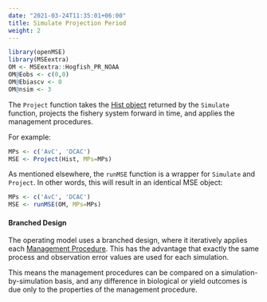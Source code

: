 ```yaml
---
date: "2021-03-24T11:35:01+06:00"
title: Simulate Projection Period
weight: 2
---
```


```r
library(openMSE)
library(MSEextra)
OM <- MSEextra::Hogfish_PR_NOAA
OM@Eobs <- c(0,0)
OM@Ebiascv <- 0
OM@nsim <- 3
```

The `Project` function takes the [Hist object](/object-hist) returned by the `Simulate` function, projects the fishery system forward in time, and applies the management procedures.

For example:
```r
MPs <- c('AvC', 'DCAC')
MSE <- Project(Hist, MPs=MPs)
```

As mentioned elsewhere, the `runMSE` function is a wrapper for `Simulate` and `Project`. In other words, this will result in an identical MSE object:

```r
MPs <- c('AvC', 'DCAC')
MSE <- runMSE(OM, MPs=MPs)
```

#### Branched Design
The operating model uses a branched design, where it iteratively applies each [Management Procedure](/features-management-procedures/). This has the advantage that exactly the same process and observation error values are used for each simulation. 

This means the management procedures can be compared on a simulation-by-simulation basis, and any difference in biological or yield outcomes is due only to the properties of the management procedure. 


